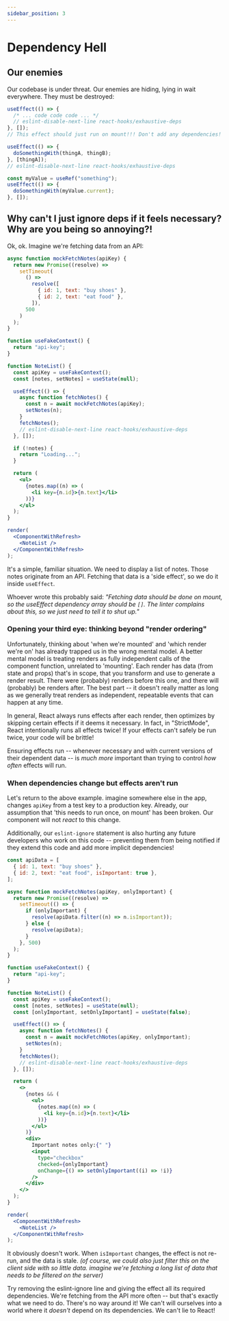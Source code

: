 ```yaml
---
sidebar_position: 3
---
```


# Dependency Hell

## Our enemies

Our codebase is under threat. Our enemies are hiding, lying in wait everywhere. They must be destroyed:

```jsx
useEffect(() => {
  /* ... code code code ... */
  // eslint-disable-next-line react-hooks/exhaustive-deps
}, []);
// This effect should just run on mount!!! Don't add any dependencies!
```

```jsx
useEffect(() => {
  doSomethingWith(thingA, thingB);
}, [thingA]);
// eslint-disable-next-line react-hooks/exhaustive-deps
```

```jsx
const myValue = useRef("something");
useEffect(() => {
  doSomethingWith(myValue.current);
}, []);
```

## Why can't I just ignore deps if it feels necessary? Why are you being so annoying?!

Ok, ok. Imagine we're fetching data from an API:

```jsx live
async function mockFetchNotes(apiKey) {
  return new Promise((resolve) =>
    setTimeout(
      () =>
        resolve([
          { id: 1, text: "buy shoes" },
          { id: 2, text: "eat food" },
        ]),
      500
    )
  );
}

function useFakeContext() {
  return "api-key";
}

function NoteList() {
  const apiKey = useFakeContext();
  const [notes, setNotes] = useState(null);

  useEffect(() => {
    async function fetchNotes() {
      const n = await mockFetchNotes(apiKey);
      setNotes(n);
    }
    fetchNotes();
    // eslint-disable-next-line react-hooks/exhaustive-deps
  }, []);

  if (!notes) {
    return "Loading...";
  }

  return (
    <ul>
      {notes.map((n) => (
        <li key={n.id}>{n.text}</li>
      ))}
    </ul>
  );
}

render(
  <ComponentWithRefresh>
    <NoteList />
  </ComponentWithRefresh>
);
```

It's a simple, familiar situation. We need to display a list of notes.
Those notes originate from an API. Fetching that data is a 'side effect', so we do it inside
`useEffect`.

Whoever wrote this probably said:
_"Fetching data should be done on mount, so the useEffect dependency array should be `[]`.
The linter complains about this, so we just need to tell it to shut up."_

### Opening your third eye: thinking beyond "render ordering"

Unfortunately, thinking about 'when we're mounted' and 'which render we're on' has already trapped us in the wrong mental model.
A better mental model is treating renders as fully independent calls of the component function, unrelated to 'mounting'.
Each render has data (from state and props) that's in scope, that you transform and use to generate a render result.
There were (probably) renders before this one, and there will (probably) be renders after.
The best part -- it doesn't really matter as long as we generally treat renders as independent, repeatable events that can happen at any time.

In general, React always runs effects after each render, then optimizes by skipping certain effects if it deems it necessary.
In fact, in "StrictMode", React intentionally runs all effects twice!
If your effects can't safely be run twice, your code will be brittle!

Ensuring effects run -- whenever necessary and with current versions of their dependent data -- is _much more_ important than trying to control _how often_ effects will run.

### When dependencies change but effects aren't run

Let's return to the above example. imagine somewhere else in the app, changes `apiKey` from a test key to a production key.
Already, our assumption that 'this needs to run once, on mount' has been broken. Our component will not _react_ to this change.

Additionally, our `eslint-ignore` statement is also hurting any future developers who work on this code --
preventing them from being notified if they extend this code and add more implicit dependencies!

```jsx live
const apiData = [
  { id: 1, text: "buy shoes" },
  { id: 2, text: "eat food", isImportant: true },
];

async function mockFetchNotes(apiKey, onlyImportant) {
  return new Promise((resolve) =>
    setTimeout(() => {
      if (onlyImportant) {
        resolve(apiData.filter((n) => n.isImportant));
      } else {
        resolve(apiData);
      }
    }, 500)
  );
}

function useFakeContext() {
  return "api-key";
}

function NoteList() {
  const apiKey = useFakeContext();
  const [notes, setNotes] = useState(null);
  const [onlyImportant, setOnlyImportant] = useState(false);

  useEffect(() => {
    async function fetchNotes() {
      const n = await mockFetchNotes(apiKey, onlyImportant);
      setNotes(n);
    }
    fetchNotes();
    // eslint-disable-next-line react-hooks/exhaustive-deps
  }, []);

  return (
    <>
      {notes && (
        <ul>
          {notes.map((n) => (
            <li key={n.id}>{n.text}</li>
          ))}
        </ul>
      )}
      <div>
        Important notes only:{" "}
        <input
          type="checkbox"
          checked={onlyImportant}
          onChange={() => setOnlyImportant((i) => !i)}
        />
      </div>
    </>
  );
}

render(
  <ComponentWithRefresh>
    <NoteList />
  </ComponentWithRefresh>
);
```

It obviously doesn't work. When `isImportant` changes, the effect is not re-run, and the data is stale.
_(of course, we could also just filter this on the client side with so little data.
imagine we're fetching a long list of data that needs to be filtered on the server)_

Try removing the eslint-ignore line and giving the effect all its required dependencies.
We're fetching from the API more often -- but that's exactly what we need to do. There's no way around it!
We can't will ourselves into a world where it _doesn't_ depend on its dependencies. We can't lie to React!
